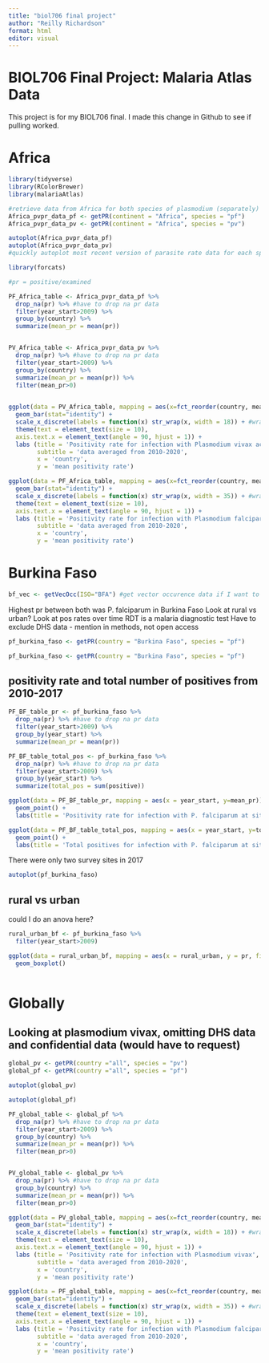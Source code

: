 ```yaml
---
title: "biol706 final project"
author: "Reilly Richardson"
format: html
editor: visual
---
```


# BIOL706 Final Project: Malaria Atlas Data

This project is for my BIOL706 final. I made this change in Github to see if pulling worked.

# Africa

```r

library(tidyverse)
library(RColorBrewer)
library(malariaAtlas)

#retrieve data from Africa for both species of plasmodium (separately) from Malaria Atlas 
Africa_pvpr_data_pf <- getPR(continent = "Africa", species = "pf") 
Africa_pvpr_data_pv <- getPR(continent = "Africa", species = "pv")

```

```r
autoplot(Africa_pvpr_data_pf)
autoplot(Africa_pvpr_data_pv)
#quickly autoplot most recent version of parasite rate data for each species in africa
```

```r

library(forcats)

#pr = positive/examined

PF_Africa_table <- Africa_pvpr_data_pf %>% 
  drop_na(pr) %>% #have to drop na pr data
  filter(year_start>2009) %>% 
  group_by(country) %>% 
  summarize(mean_pr = mean(pr))


PV_Africa_table <- Africa_pvpr_data_pv %>% 
  drop_na(pr) %>% #have to drop na pr data
  filter(year_start>2009) %>% 
  group_by(country) %>% 
  summarize(mean_pr = mean(pr)) %>% 
  filter(mean_pr>0)

  
ggplot(data = PV_Africa_table, mapping = aes(x=fct_reorder(country, mean_pr), y = mean_pr, fill = mean_pr)) +
  geom_bar(stat="identity") +
  scale_x_discrete(labels = function(x) str_wrap(x, width = 18)) + #wrap label text
  theme(text = element_text(size = 10),
  axis.text.x = element_text(angle = 90, hjust = 1)) + 
  labs (title = 'Positivity rate for infection with Plasmodium vivax across Africa', 
        subtitle = 'data averaged from 2010-2020',
        x = 'country', 
        y = 'mean positivity rate')

ggplot(data = PF_Africa_table, mapping = aes(x=fct_reorder(country, mean_pr), y = mean_pr, fill = mean_pr)) +
  geom_bar(stat="identity") +
  scale_x_discrete(labels = function(x) str_wrap(x, width = 35)) + #wrap label text
  theme(text = element_text(size = 10),
  axis.text.x = element_text(angle = 90, hjust = 1)) + 
  labs (title = 'Positivity rate for infection with Plasmodium falciparum across Africa', 
        subtitle = 'data averaged from 2010-2020',
        x = 'country', 
        y = 'mean positivity rate')

```

# Burkina Faso

```r
bf_vec <- getVecOcc(ISO="BFA") #get vector occurence data if I want to use later?
```

Highest pr between both was P. falciparum in Burkina Faso Look at rural vs urban? Look at pos rates over time RDT is a malaria diagnostic test Have to exclude DHS data - mention in methods, not open access

```r
pf_burkina_faso <- getPR(country = "Burkina Faso", species = "pf")
```

```r
pf_burkina_faso <- getPR(country = "Burkina Faso", species = "pf")
```

## positivity rate and total number of positives from 2010-2017

```r
PF_BF_table_pr <- pf_burkina_faso %>% 
  drop_na(pr) %>% #have to drop na pr data
  filter(year_start>2009) %>% 
  group_by(year_start) %>% 
  summarize(mean_pr = mean(pr))

PF_BF_table_total_pos <- pf_burkina_faso %>% 
  drop_na(pr) %>% #have to drop na pr data
  filter(year_start>2009) %>% 
  group_by(year_start) %>%
  summarize(total_pos = sum(positive)) 

ggplot(data = PF_BF_table_pr, mapping = aes(x = year_start, y=mean_pr))+
  geom_point() + 
  labs(title = 'Positivity rate for infection with P. falciparum at sites in Burkina Faso, 2010-2017')

ggplot(data = PF_BF_table_total_pos, mapping = aes(x = year_start, y=total_pos))+
  geom_point() + 
  labs(title = 'Total positives for infection with P. falciparum at sites in Burkina Faso, 2010-2017')


```

There were only two survey sites in 2017

```r
autoplot(pf_burkina_faso)
```

## rural vs urban

could I do an anova here?

```r

rural_urban_bf <- pf_burkina_faso %>% 
  filter(year_start>2009)

ggplot(data = rural_urban_bf, mapping = aes(x = rural_urban, y = pr, fill = pr)) + 
  geom_boxplot()
  
```

# Globally

## Looking at plasmodium vivax, omitting DHS data and confidential data (would have to request)

```r

global_pv <- getPR(country ="all", species = "pv") 
global_pf <- getPR(country ="all", species = "pf") 

```

```r
autoplot(global_pv)
```

```r
autoplot(global_pf)
```

```r
PF_global_table <- global_pf %>% 
  drop_na(pr) %>% #have to drop na pr data
  filter(year_start>2009) %>% 
  group_by(country) %>% 
  summarize(mean_pr = mean(pr)) %>% 
  filter(mean_pr>0)


PV_global_table <- global_pv %>% 
  drop_na(pr) %>% #have to drop na pr data
  group_by(country) %>% 
  summarize(mean_pr = mean(pr)) %>% 
  filter(mean_pr>0)

ggplot(data = PV_global_table, mapping = aes(x=fct_reorder(country, mean_pr), y = mean_pr, fill = mean_pr)) +
  geom_bar(stat="identity") +
  scale_x_discrete(labels = function(x) str_wrap(x, width = 18)) + #wrap label text
  theme(text = element_text(size = 10),
  axis.text.x = element_text(angle = 90, hjust = 1)) + 
  labs (title = 'Positivity rate for infection with Plasmodium vivax', 
        subtitle = 'data averaged from 2010-2020',
        x = 'country', 
        y = 'mean positivity rate')

ggplot(data = PF_global_table, mapping = aes(x=fct_reorder(country, mean_pr), y = mean_pr, fill = mean_pr)) +
  geom_bar(stat="identity") +
  scale_x_discrete(labels = function(x) str_wrap(x, width = 35)) + #wrap label text
  theme(text = element_text(size = 10),
  axis.text.x = element_text(angle = 90, hjust = 1)) + 
  labs (title = 'Positivity rate for infection with Plasmodium falciparum', 
        subtitle = 'data averaged from 2010-2020',
        x = 'country', 
        y = 'mean positivity rate')

```
